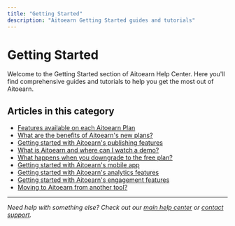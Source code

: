 ```yaml
---
title: "Getting Started"
description: "Aitoearn Getting Started guides and tutorials"
---
```


# Getting Started

Welcome to the Getting Started section of Aitoearn Help Center. Here you'll find comprehensive guides and tutorials to help you get the most out of Aitoearn.

## Articles in this category

- [Features available on each Aitoearn Plan](1-Features-available-on-each-Aitoearn-Plan.mdx)
- [What are the benefits of Aitoearn's new plans?](2-What-are-the%20benefits-of-Aitoearn's-new-plans.mdx)
- [Getting started with Aitoearn's publishing features](3-getting-started-with-buffers-publishing-features.mdx)
- [What is Aitoearn and where can I watch a demo?](4-what-is-buffer-and-where-can-i-watch-a-demo.mdx)
- [What happens when you downgrade to the free plan?](5-what-happens-when-you-downgrade-to-the-free-plan.mdx)
- [Getting started with Aitoearn's mobile app](6-getting-started-with-buffers-mobile-app.mdx)
- [Getting started with Aitoearn's analytics features](7-getting-started-with-buffers-analytics-features.mdx)
- [Getting started with Aitoearn's engagement features](8-getting-started-with-buffers-engagement-features.mdx)
- [Moving to Aitoearn from another tool?](9-moving-to-buffer-from-another-tool.mdx)

---

*Need help with something else? Check out our [main help center](/en/help-center) or [contact support](mailto:hello@aitoearn.com).*
